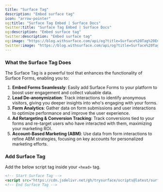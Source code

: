 ```yaml
---
title: "Surface Tag"
description: "Embed surface tag"
icon: "arrow-pointer"
og:title: "Surface Tag Embed | Surface Docs"
twitter:title: "Surface Tag Embed | Surface Docs"
og:description: "Embed surface tag"
twitter:description: "Embed surface tag"
og:image: "https://blog.withsurface.com/api/og?title=Surface%20Tag%20Embed"
twitter:image: "https://blog.withsurface.com/api/og?title=Surface%20Tag%20Embed"
---
```


### What the Surface Tag Does 

The Surface Tag is a powerful tool that enhances the functionality of Surface Forms, enabling you to:

1. **Embed Forms Seamlessly**: Easily add Surface Forms to your platform to boost user engagement and collect valuable data. 
2. **Lead De-anonymization**: Track interactions to identify anonymous visitors, giving you deeper insights into who&apos;s engaging with your forms.
3. **Form Analytics**: Gather data on form submissions and user interactions to optimize performance and improve the user experience.
4. **Ad Retargeting & Conversion Tracking**: Track conversions tied to your forms and re-target users who have interacted with them, maximizing your marketing ROI. 
5. **Account-Based Marketing (ABM)**: Use data from form interactions to refine ABM strategies, focusing on key accounts for personalized marketing efforts.

### Add Surface Tag

Add the below script tag inside your `<head>` tag.

```html
<!-- Start Surface Tag -->
<script src="https://cdn.jsdelivr.net/gh/trysurface/scripts@latest/surface_tag.min.js"></script>
<!-- End Surface Tag -->
```

